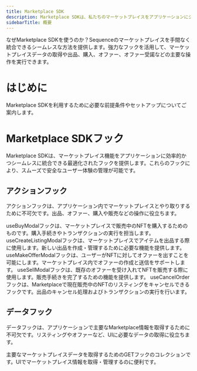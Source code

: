 ```yaml
---
title: Marketplace SDK
description: Marketplace SDKは、私たちのマーケットプレイスをアプリケーションにシームレスに統合できる包括的なツールキットです。
sidebarTitle: 概要
---
```


なぜMarketplace SDKを使うのか？Sequenceのマーケットプレイスを手間なく統合できるシームレスな方法を提供します。強力なフックを活用して、マーケットプレイスデータの取得や出品、購入、オファー、オファー受諾などの主要な操作を実行できます。

# はじめに

<CardGroup>
  <Card title="はじめに" icon="play" href="/sdk/marketplace-sdk/getting-started">
    Marketplace SDKを利用するために必要な前提条件やセットアップについてご案内します。
  </Card>
</CardGroup>

# Marketplace SDKフック
Marketplace SDKは、マーケットプレイス機能をアプリケーションに効率的かつシームレスに統合できる最適化されたフックを提供します。これらのフックにより、スムーズで安全なユーザー体験の管理が可能です。

## アクションフック
アクションフックは、アプリケーション内でマーケットプレイスとやり取りするために不可欠です。出品、オファー、購入や販売などの操作に役立ちます。

<CardGroup cols={2}>
  <Card title="useBuyModal" icon="code" href="/sdk/marketplace-sdk/hooks/marketplace-actions/useBuyModal">
    useBuyModalフックは、マーケットプレイスで販売中のNFTを購入するためのものです。購入手続きやトランザクションの実行を担当します。
  </Card>

  <Card title="useCreateListingModal" icon="code" href="/sdk/marketplace-sdk/hooks/marketplace-actions/useCreateListingModal">
    useCreateListingModalフックは、マーケットプレイスでアイテムを出品する際に使用します。新しい出品を作成・管理するために必要な機能を提供します。
  </Card>

  <Card title="useMakeOfferModal" icon="code" href="/sdk/marketplace-sdk/hooks/marketplace-actions/useMakeOfferModal">
    useMakeOfferModalフックは、ユーザーがNFTに対してオファーを出すことを可能にします。マーケットプレイス内でオファーの作成と送信をサポートします。
  </Card>

  <Card title="useSellModal" icon="code" href="/sdk/marketplace-sdk/hooks/marketplace-actions/useSellModal">
    useSellModalフックは、既存のオファーを受け入れてNFTを販売する際に使用します。販売手続きを完了するための機能を提供します。
  </Card>

  <Card title="useCancelOrder" icon="code" href="/sdk/marketplace-sdk/hooks/marketplace-actions/useCancelOrder">
    useCancelOrderフックは、Marketplaceで現在販売中のNFTのリスティングをキャンセルできるフックです。出品のキャンセル処理およびトランザクションの実行を行います。
  </Card>
</CardGroup>

## データフック
データフックは、アプリケーションで主要なMarketplace情報を取得するために不可欠です。リスティングやオファーなど、UIに必要なデータの取得に役立ちます。

<CardGroup cols={2}>
  <Card title="マーケットプレイスデータフック" icon="code" href="/sdk/marketplace-sdk/hooks/marketplace-data/overview">
    主要なマーケットプレイスデータを取得するためのGETフックのコレクションです。UIでマーケットプレイス情報を取得・管理するのに便利です。
  </Card>
</CardGroup>